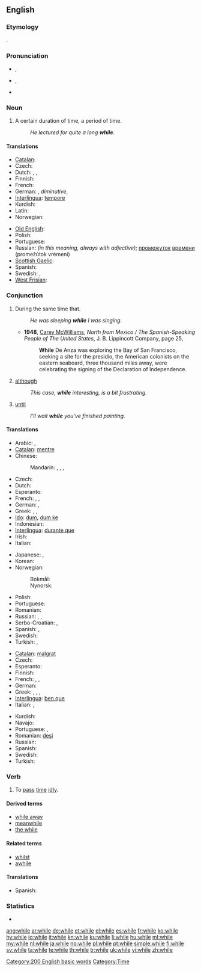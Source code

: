 ==English==

===Etymology===
{{etyl|ang}} {{term|hwil|hwīl|lang=ang}}.

===Pronunciation===
* {{a|UK}} {{IPA|/ʍaɪl/}}, {{SAMPA|/WaIl/}}
* {{a|US}} {{IPA|/waɪl/}}, {{SAMPA|/waIl/}}
* {{audio|en-us-while.ogg|Audio (US)}}
*: {{rhymes|aɪl}}

===Noun===
{{en-noun|-}}

# A certain duration of time, a period of time.
#: ''He lectured for quite a long '''while'''.''

====Translations====
{{trans-top|a certain duration of time, a period of time}}
* [[Catalan]]: {{t-|ca|estona|f}}
* Czech: {{t+|cs|chvíle|f}}
* Dutch: {{t-|nl|tijdje|n}}, {{t-|nl|momentje|n}}, {{t|nl|een hele tijd|m}}
* Finnish: {{t|fi|kun}}
* French: {{t+|fr|moment|m}}
* German: {{t+|de|Weile|f}}, {{t|de|Weilchen|n}} ''diminutive'', {{t|de|Zeitspanne|f}}
* [[Interlingua]]: [[tempore]]
* Kurdish: {{ku-Arab|[[ماوه‌]]}}
* Latin: {{t+|la|dum}}
* Norwegian: {{t+|no|stund|m}}
{{trans-mid}}
* [[Old English]]: {{t-|ang|þrag|f|alt=þrāg|xs=Old English}}
* Polish: {{t+|pl|chwila|f}}
* Portuguese: {{t+|pt|tempo|m}}
* Russian: {{t+|ru|время|n|tr=vrémja}} ''(in this meaning, always with adjective)''; [[промежуток]] [[время|времени]] (promežútok vrémeni) {{m}}
* [[Scottish Gaelic]]: {{qualifier|short}} {{t-|gd|greis|f|xs=Scottish Gaelic}}
* Spanish: {{t+|es|rato|m}}
* Swedish: {{t+|sv|stund|c}}, {{t+|sv|tag|n}}
* [[West Frisian]]: {{t-|fy|skoft|n|xs=West Frisian}}
{{trans-bottom}}

===Conjunction===
{{wikipedia}}
{{en-con}}

# During the same time that.
#: ''He was sleeping '''while''' I was singing.''
#* '''1948''', [[w:Carey McWilliams (journalist)|Carey McWilliams]], ''North from Mexico / The Spanish-Speaking People of The United States'', J. B. Lippincott Company, page 25,
#*: '''While''' De Anza was exploring the Bay of San Francisco, seeking a site for the presidio, the American colonists on the eastern seaboard, three thousand miles away, were celebrating the signing of the Declaration of Independence.
# [[although]]
#: ''This case, '''while''' interesting, is a bit frustrating.''
# {{Northern England}} [[until]]
#: ''I'll wait '''while''' you've finished painting.''

====Translations====
{{trans-top|during the same time that}}
* Arabic: {{t-|ar|بينما|tr=baynámaa}}, {{t|ar|عندما|tr=3indámaa}}
* [[Catalan]]: [[mentre]]
* Chinese:
*: Mandarin: {{t-|cmn|時候|alt=...的時候|sc=Hani}},  {{t-|cmn|时候|alt=...的时候|tr=...de shíhou|sc=Hani}},  {{t-|cmn|當|sc=Hani}},  {{t-|cmn|当|tr=dāng|sc=Hani}}
* Czech: {{t+|cs|zatímco}}
* Dutch: {{t+|nl|terwijl}}
* Esperanto: {{t-|eo|dum|xs=Esperanto}}
* French: {{t+|fr|pendant que}},  {{t+|fr|tant|alt=tant que}},  {{t+|fr|tandis|alt=tandis que}}
* German: {{t+|de|während}}, {{t+|de|solange}}
* Greek: {{t+|el|καθώς|tr=kathós}},  {{t+|el|ενώ|tr=enó}},  {{t+|el|ενόσω|tr=enóso}}
* [[Ido]]: [[dum]], [[dum ke]]
* Indonesian: {{t+|id|sementara|xs=Indonesian}}
* [[Interlingua]]: [[durante que]]
* Irish: {{t+|ga|agus|xs=Irish}}
* Italian: {{t+|it|mentre}}
{{trans-mid}}
* Japanese: {{t+|ja|間|alt=...間に|tr=...あいだに, ...aida-ni}},  {{t+|ja|時|alt=...時に|tr=...ときに, ...toki-ni}}
* Korean: {{t|ko|하는 동안|tr=haneun dong-an|sc=Hang}}
* Norwegian:
*: Bokmål: {{t+|no|mens}}
*: Nynorsk: {{t-|no|medan}} <!-- nn.wiktionary is dead and has only got around 100 entries. Both languages are therefore allowed (and in use) on no.wiktionary, that's why it's not linked to nn.wiktionary -->
* Polish: {{t+|pl|podczas}}
* Portuguese: {{t+|pt|enquanto}}
* Romanian: {{t|ro|în timp ce}}
* Russian: {{t+|ru|пока|tr=poká}},  {{t|ru|до тех пор, пока|tr=do tex por, poká}},  {{t|ru|в то время, как|tr=v to vrémja, kak}}
* Serbo-Croatian: {{t|sh|док|sc=Cyrl|xs=Serbo-Croatian}},  {{t|sh|dok|xs=Serbo-Croatian}}
* Spanish: {{t-|es|mientras|alt=mientras que}}, {{t-|es|siempre y cuando}}
* Swedish: {{t+|sv|medan}}
* Turkish: {{t-|tr|-ken}},  {{t+|tr|iken}}
{{trans-bottom}}

{{trans-top|although}}
* [[Catalan]]: [[malgrat]]
* Czech: {{t+|cs|byť}}
* Esperanto: {{t-|eo|kvankam|xs=Esperanto}}
* Finnish: {{t|fi|vaikka}}
* French: {{t+|fr|tandis que}},  {{t+|fr|bien que}},  {{t+|fr|quoique}}
* German: {{t|de|obwohl}}
* Greek: {{t+|el|ενώ|tr=enó}},  {{t|el|καίτοι|tr=kéti}},  {{t+|el|αν και|tr=an ke}},  {{t|el|μολονότι|tr=molonóti}}
* [[Interlingua]]: [[ben que]]
* Italian: {{t+|it|malgrado}}, {{t+|it|benché}}
{{trans-mid}}
* Kurdish: {{ku-Arab|[[ئه‌گه‌رچی]]}}
* Navajo: {{tø|nv|yínee'}}
* Portuguese: {{t+|pt|embora}}, {{t-|pt|malgrado}}
* Romanian: [[deşi]]
* Russian: {{t+|ru|хотя|tr=xotjá}}
* Spanish: {{t+|es|aunque}}
* Swedish: {{t+|sv|fastän}}
* Turkish: {{t|tr|rağmen}}
{{trans-bottom}}

===Verb===
{{en-verb|whil|es}}

# To [[pass]] [[time]] [[idly]].

====Derived terms====
* [[while away]]
* [[meanwhile]]
* [[the while]]

====Related terms====
* [[whilst]]
* [[awhile]]

====Translations====
{{trans-top|to pass time idly}}
* Spanish: {{t-|es|vagar}}
{{trans-mid}}
{{trans-bottom}}

===Statistics===
* {{rank|people|still|just|143|while|again|also|away}}

[[Category:200 English basic words]]
[[Category:Time]]

[[ang:while]]
[[ar:while]]
[[de:while]]
[[et:while]]
[[el:while]]
[[es:while]]
[[fr:while]]
[[ko:while]]
[[hy:while]]
[[io:while]]
[[it:while]]
[[kn:while]]
[[ku:while]]
[[li:while]]
[[hu:while]]
[[ml:while]]
[[my:while]]
[[nl:while]]
[[ja:while]]
[[no:while]]
[[pl:while]]
[[pt:while]]
[[simple:while]]
[[fi:while]]
[[sv:while]]
[[ta:while]]
[[te:while]]
[[th:while]]
[[tr:while]]
[[uk:while]]
[[vi:while]]
[[zh:while]]